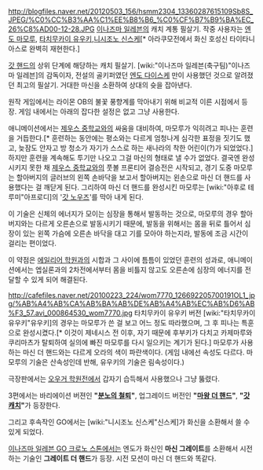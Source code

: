 http://blogfiles.naver.net/20120503_156/hsmm2304_13360287615109Sb8S_JPEG/%C0%CC%B3%AA%C1%EE%B8%B6_%C0%CF%B7%B9%BA%EC_26%C8%AD00-12-28.JPG 
[[이나즈마 일레븐]]의 캐치 계통 필살기. 작중 사용자는 [[엔도 마모루]], [[타치무카이 유우키]],[[니시조노 신스케]][* 아라쿠모전에서 화신 호성신 타이타니아스로 완벽히 재현한다.]

[[갓 핸드]]의 상위 단계에 해당하는 캐치 필살기. [wiki:"이나즈마 일레븐(축구팀)"이나즈마 일레븐]의 감독이자, 전설의 골키퍼였던 [[엔도 다이스케]] 만이 사용했던 것으로 알려졌던 최고의 필살기. 거대한 마신을 소환하여 상대의 슛을 잡아낸다.

원작 게임에서는 라이몬 OB의 불꽃 풍향계를 막아내기 위해 비교적 이른 시점에서 등장. 게임 내에서는 아래의 잡다한 설정은 없고 그냥 사용한다.

애니메이션에서는 [[제우스 중학교]]와의 싸움을 대비하여, 마모루가 익히려고 피나는 훈련을 거듭한다.[* 훈련하는 동안에는 평소와는 다르게 엄청나게 심각한 표정을 짓기도 했고, 늦잠도 안자고 방 청소가 자기가 스스로 하는 새나라의 착한 어린이(?)가 되었었다.] 하지만 훈련을 계속해도 투기만 나오고 그걸 마신의 형태로 낼 수가 없었다. 결국엔 완성시키지 못한 채 [[제우스 중학교]]와의 풋볼 프론티어 결승전은 시작되고, 경기 도중 마모루는 할아버지의 글러브의 왼쪽 손바닥을 보고서 할아버지는 왼손으로 마신 더 핸드를 사용했다는 걸 깨닫게 된다. 그리하여 마신 더 핸드를 완성시킨 마모루는 [wiki:"아후로 테루미"아프로디]의 '[[갓 노우즈]]'를 막아 내게 된다.

이 기술은 신체의 에너지가 모이는 심장을 통해서 발동하는 것으로, 마모루의 경우 할아버지와는 다르게 오른손으로 발동시키기 때문에, 발동을 위해서는 몸을 뒤로 틀어서 심장이 있는 왼쪽 가슴에 오른손 바닥을 대고 기를 모아야 하는지라, 발동에 조금 시간이 걸리는 편이었다.

이 약점은 [[에일리어 학원]]과의 시합과 그 사이에 틈틈이 있었던 훈련의 성과로, 애니메이션에서는 엡실론과의 2차전에서부터 몸을 비틀지 않고도 오른손에 심장의 에너지를 전달할 수 있게 되어 해결된다.

http://cafefiles.naver.net/20100223_224/wom7770_126692205700191OL1_jpg/%AB%A4%AB%CA%AB%BA%AB%DE%AB%A4%AB%EC%AB%D6%AB%F3_57.avi_000864530_wom7770.jpg  타치무카이 유우키 버전
[wiki:"타치무카이 유우키"유우키]의 경우는 마모루가 쓴 걸 보고 어느 정도 따라했으며, 그 후 피나는 특훈으로 완성시켰다.[* 이것이 제네시스 전 이후, 자기 때문에 후부키가 다치고 카제마루와 쿠리마츠가 탈퇴하여 실의에 빠진 마모루를 다시 일으키는 계기가 된다.] 마모루가 사용하는 마신 더 핸드와는 다르게 오라의 색이 파란색이다. (게임 내에선 속성도 다르다. 마모루의 기술은 산속성인데 반해, 유우키의 기술은 림속성이다.)

극장판에서는 [[오우거 학원]]전에서 갑자기 습득해서 사용했으나 그냥 뚫렸다.

3편에서는 바리에이션 버젼인 '''"[[분노의 철퇴]]"''', 업그레이드 버전인 '''"[[마왕 더 핸드]]"''', '''"[[갓 캐치]]"'''가 등장한다.

그리고 후속작인 GO에서는 [wiki:"니시조노 신스케"신스케]가 화신을 소환해서 쓸 수 있게 되었다.

[[이나즈마 일레븐 GO 크로노 스톤]]에서는 엔도가 화신인 '''마신 그레이트'''를 소환해서 시전하는 기술인 '''그레이트 더 핸드'''가 등장. 시전 모션이 마신 더 핸드와 똑같다.

